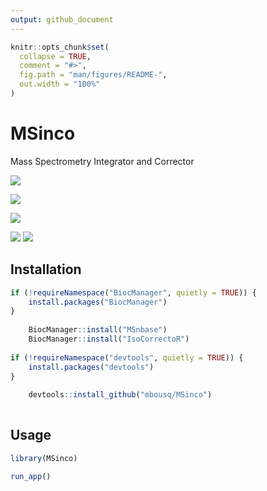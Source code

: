 ```yaml
---
output: github_document
---
```


```r
knitr::opts_chunk$set(
  collapse = TRUE,
  comment = "#>",
  fig.path = "man/figures/README-",
  out.width = "100%"
)
```

# MSinco

Mass Spectrometry Integrator and Corrector

![](man/figures/README-tic.png)

![](man/figures/README-mspectrum.png)

![](man/figures/README-sim.png)

![](man/figures/README-analysis.png)
![](man/figures/README-correction.png)

## Installation

```r

if (!requireNamespace("BiocManager", quietly = TRUE)) {
    install.packages("BiocManager")
}
    
    BiocManager::install("MSnbase")
    BiocManager::install("IsoCorrectoR")
    
if (!requireNamespace("devtools", quietly = TRUE)) {
    install.packages("devtools")
}
    
    devtools::install_github("mbousq/MSinco")
    
```




## Usage

```r

library(MSinco)

run_app()


```
